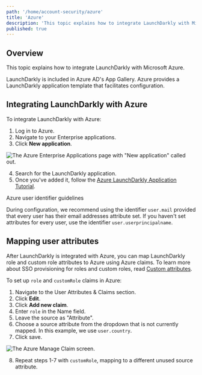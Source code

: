```yaml
---
path: '/home/account-security/azure'
title: 'Azure'
description: 'This topic explains how to integrate LaunchDarkly with Microsoft Azure, using a template from Azure''s App Gallery.'
published: true
---
```


## Overview

This topic explains how to integrate LaunchDarkly with Microsoft Azure.

LaunchDarkly is included in Azure AD's App Gallery. Azure provides a LaunchDarkly application template that facilitates configuration.

## Integrating LaunchDarkly with Azure

To integrate LaunchDarkly with Azure:

1. Log in to Azure.
2. Navigate to your Enterprise applications.
3. Click **New application**.

![The Azure Enterprise Applications page with "New application" called out.](../../images/azure-new-application.png)


4. Search for the LaunchDarkly application.
5. Once you've added it, follow the [Azure LaunchDarkly Application Tutorial](https://docs.microsoft.com/en-us/azure/active-directory/active-directory-saas-launchdarkly-tutorial).

<Callout intent="info">
  <CalloutTitle>Azure user identifier guidelines</CalloutTitle>
  <CalloutDescription>

During configuration, we recommend using the identifier `user.mail` provided that every user has their email
addresses attribute set. If you haven't set attributes for every user, use the identifier `user.userprincipalname`.

  </CalloutDescription>
</Callout>

## Mapping user attributes

After LaunchDarkly is integrated with Azure, you can map LaunchDarkly role and custom role attributes to Azure using Azure claims. To learn more about SSO provisioning for roles and custom roles, read [Custom attributes](https://docs.launchdarkly.com/home/account-security/sso#custom-attributes).

To set up `role` and `customRole` claims in Azure:

1. Navigate to the User Attributes & Claims section.
2. Click **Edit**.
3. Click **Add new claim**.
4. Enter `role` in the Name field.
5. Leave the source as "Attribute".
6. Choose a source attribute from the dropdown that is not currently mapped. In this example, we use `user.country`.
7. Click save.

![The Azure Manage Claim screen.](../../images/azure-manage-claim.png)

8. Repeat steps 1-7 with `customRole`, mapping to a different unused source attribute.
